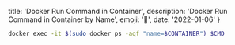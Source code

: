   title: 'Docker Run Command in Container',
  description: 'Docker Run Command in Container by Name',
  emoji: '🐳',
  date: '2022-01-06'
}

```bash
docker exec -it $(sudo docker ps -aqf "name=$CONTAINER") $CMD
```

